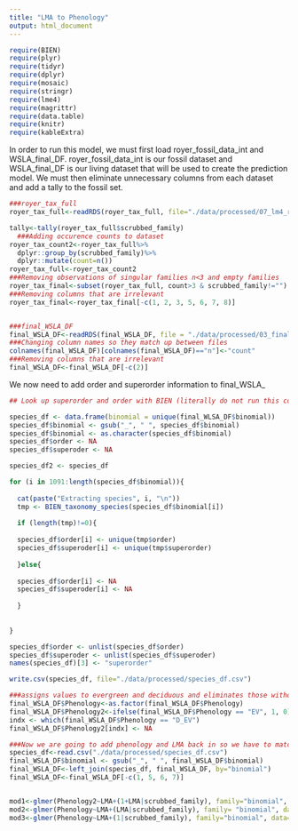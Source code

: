 ```yaml
---
title: "LMA to Phenology"
output: html_document
---
```


```r
require(BIEN)
require(plyr)
require(tidyr) 
require(dplyr)
require(mosaic)
require(stringr)
require(lme4)
require(magrittr)
require(data.table)
require(knitr)
require(kableExtra)
```


In order to run this model, we must first load royer_fossil_data_int and WSLA_final_DF. royer_fossil_data_int is our fossil dataset and WSLA_final_DF is our living dataset that will be used to create the prediction model. We must then eliminate unnecessary columns from each dataset and add a tally to the fossil set. 
```r
###royer_tax_full
royer_tax_full<-readRDS(royer_tax_full, file="./data/processed/07_lm4_royer")

tally<-tally(royer_tax_full$scrubbed_family)
  ###Adding occurence counts to dataset
royer_tax_count2<-royer_tax_full%>%
  dplyr::group_by(scrubbed_family)%>%
  dplyr::mutate(count=n())
royer_tax_full<-royer_tax_count2
###Removing observations of singular families n<3 and empty families
royer_tax_final<-subset(royer_tax_full, count>3 & scrubbed_family!="")
###Removing columns that are irrelevant
royer_tax_final<-royer_tax_final[-c(1, 2, 3, 5, 6, 7, 8)]


###final_WSLA_DF
final_WSLA_DF<-readRDS(final_WSLA_DF, file = "./data/processed/03_finalWSLADF.rds")
###Changing column names so they match up between files
colnames(final_WSLA_DF)[colnames(final_WSLA_DF)=="n"]<-"count"
###Removing columns that are irrelevant
final_WSLA_DF<-final_WSLA_DF[-c(2)]
```

We now need to add order and superorder information to final_WSLA_
```r
## Look up superorder and order with BIEN (literally do not run this code its saved as a csv)

species_df <- data.frame(binomial = unique(final_WLSA_DF$binomial))
species_df$binomial <- gsub("_", " ", species_df$binomial)
species_df$binomial <- as.character(species_df$binomial)
species_df$order <- NA
species_df$superoder <- NA

species_df2 <- species_df

for (i in 1091:length(species_df$binomial)){
  
  cat(paste("Extracting species", i, "\n"))
  tmp <- BIEN_taxonomy_species(species_df$binomial[i])
  
  if (length(tmp)!=0){
    
  species_df$order[i] <- unique(tmp$order)
  species_df$superoder[i] <- unique(tmp$superorder)
  
  }else{
  
  species_df$order[i] <- NA
  species_df$superoder[i] <- NA
    
  }
  
 
}

species_df$order <- unlist(species_df$order)
species_df$superoder <- unlist(species_df$superoder)
names(species_df)[3] <- "superorder"

write.csv(species_df, file="./data/processed/species_df.csv")
```

```r
###assigns values to evergreen and deciduous and eliminates those without phenology 
final_WSLA_DF$Phenology<-as.factor(final_WSLA_DF$Phenology)
final_WSLA_DF$Phenology2<-ifelse(final_WSLA_DF$Phenology == "EV", 1, 0)
indx <- which(final_WSLA_DF$Phenology == "D_EV")
final_WSLA_DF$Phenology2[indx] <- NA

###Now we are going to add phenology and LMA back in so we have to match order and super order back up
species_df<-read.csv("./data/processed/species_df.csv")
final_WSLA_DF$binomial <- gsub("_", " ", final_WSLA_DF$binomial)
final_WSLA_DF<-left_join(species_df, final_WSLA_DF, by="binomial")
final_WSLA_DF<-final_WSLA_DF[-c(1, 5, 6, 7)]


mod1<-glmer(Phenology2~LMA+(1+LMA|scrubbed_family), family="binomial", data=final_WSLA_DF)
mod2<-glmer(Phenology~LMA+(LMA|scrubbed_family), family= "binomial", data=final_WSLA_DF)
mod3<-glmer(Phenology~LMA+(1|scrubbed_family), family="binomial", data=final_WSLA_DF)



```